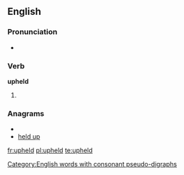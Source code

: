 ==English==

===Pronunciation===
* {{IPA|/ʌp'hɛld/}}
*: {{rhymes|ɛld}}

===Verb===
'''upheld'''

# {{past of| [[uphold]]}}

===Anagrams===
* {{alphagram|dehlpu}}
* [[held up#English|held up]]

[[Category:English words with consonant pseudo-digraphs]]

[[fr:upheld]]
[[pl:upheld]]
[[te:upheld]]